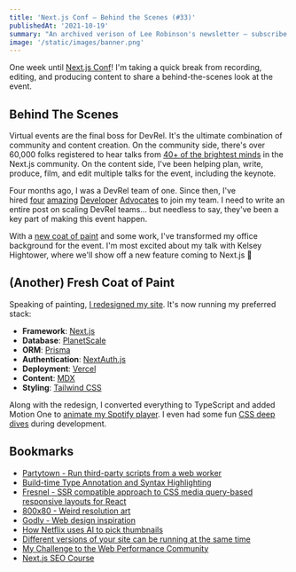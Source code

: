 ```yaml
---
title: 'Next.js Conf – Behind the Scenes (#33)'
publishedAt: '2021-10-19'
summary: "An archived verison of Lee Robinson's newsletter – subscribe to get early access."
image: '/static/images/banner.png'
---
```


One week until [Next.js Conf](https://nextjs.org/conf)! I'm taking a quick break from recording, editing, and producing content to share a behind-the-scenes look at the event.

## Behind The Scenes

Virtual events are the final boss for DevRel. It's the ultimate combination of community and content creation. On the community side, there's over 60,000 folks registered to hear talks from [40+ of the brightest minds](https://twitter.com/vercel/status/1449109009902948358) in the Next.js community. On the content side, I've been helping plan, write, produce, film, and edit multiple talks for the event, including the keynote.

Four months ago, I was a DevRel team of one. Since then, I've hired [four](https://twitter.com/delba_oliveira) [amazing](https://twitter.com/steventey) [Developer](https://twitter.com/Nutlope) [Advocates](https://twitter.com/steph_dietz_) to join my team. I need to write an entire post on scaling DevRel teams... but needless to say, they've been a key part of making this event happen.

With a [new coat of paint](https://twitter.com/leeerob/status/1447590971634487303) and some work, I've transformed my office background for the event. I'm most excited about my talk with Kelsey Hightower, where we'll show off a new feature coming to Next.js 👀

## (Another) Fresh Coat of Paint

Speaking of painting, [I redesigned my site](https://leerob.io/). It's now running my preferred stack:

- **Framework**: [Next.js](https://nextjs.org/)
- **Database**: [PlanetScale](https://planetscale.com/)
- **ORM**: [Prisma](https://prisma.io/)
- **Authentication**: [NextAuth.js](https://next-auth.js.org/)
- **Deployment**: [Vercel](https://vercel.com/)
- **Content**: [MDX](https://github.com/mdx-js/mdx)
- **Styling**: [Tailwind CSS](https://tailwindcss.com/)

Along with the redesign, I converted everything to TypeScript and added Motion One to [animate my Spotify player](https://twitter.com/leeerob/status/1446860103353835524). I even had some fun [CSS deep dives](https://twitter.com/leeerob/status/1445033787646046216) during development.

## Bookmarks

- [Partytown - Run third-party scripts from a web worker](https://dev.to/adamdbradley/introducing-partytown-run-third-party-scripts-from-a-web-worker-2cnp)
- [Build-time Type Annotation and Syntax Highlighting](https://fatihkalifa.com/typescript-twoslash)
- [Fresnel - SSR compatible approach to CSS media query-based responsive layouts for React](https://github.com/artsy/fresnel)
- [800x80 - Weird resolution art](https://800x80.art/)
- [Godly - Web design inspiration](https://godly.website/)
- [How Netflix uses AI to pick thumbnails](https://twitter.com/TrungTPhan/status/1445768087832182796)
- [Different versions of your site can be running at the same time](https://jakearchibald.com/2020/multiple-versions-same-time/)
- [My Challenge to the Web Performance Community](https://philipwalton.com/articles/my-challenge-to-the-web-performance-community/)
- [Next.js SEO Course](https://twitter.com/vercel/status/1445061841286139906)
